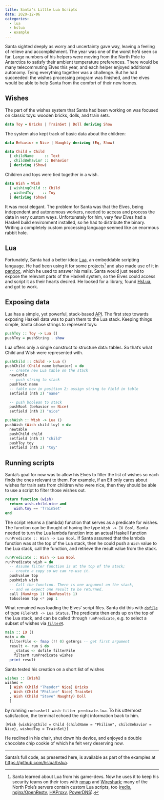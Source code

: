 ```yaml
---
title: Santa's Little Lua Scripts
date: 2020-12-06
categories:
  - lua
  - hslua
  - example
---
```


Santa sighted deeply as worry and uncertainty gave way, leaving a
feeling of relieve and accomplishment. The year was one of the
worst he'd seen so far. Large numbers of his helpers were moving
from the North Pole to Antarctica to satisfy their ambient
temperature preferences. There would be many telecommuting Elves
this year, and each helper enjoyed additional autonomy. Tying
everything together was a challenge. But he had succeeded: the
wishes processing program was finished, and the elves would be
able to help Santa from the comfort of their new homes.

## Wishes

The part of the wishes system that Santa had been working on was
focused on classic toys: wooden bricks, dolls, and train sets.

``` haskell
data Toy = Bricks | TrainSet | Doll deriving Show
```

The system also kept track of basic data about the children:

``` haskell
data Behavior = Nice | Naughty deriving (Eq, Show)

data Child = Child
  { childName     :: Text
  , childBehavior :: Behavior
  } deriving (Show)
```

Children and toys were tied together in a wish.

``` haskell
data Wish = Wish
  { wishingChild :: Child
  , wishedToy    :: Toy
  } deriving (Show)
```

It was most elegant. The problem for Santa was that the Elves,
being independent and autonomous workers, needed to access and
process the data in very custom ways. Unfortunately for him, very
few Elves had a Haskell build environment installed, so he had to
distribute the binary. Writing a completely custom processing
language seemed like an enormous rabbit hole.

## Lua

Fortunately, Santa had a better idea: [Lua], an embeddable
scripting language. He had been using it for some projects[^1]
and also made use of it in [pandoc], which he used to answer his
mails. Santa would just need to expose the relevant parts of the
Haskell system, so the Elves could access and script it as their
hearts desired. He looked for a library, found [HsLua], and got
to work.

[^1]: Santa learned about Lua from his game-devs. Now he uses it
    to keep his security teams on their toes with [nmap] and
    [Wireshark]; many of the North Pole's servers contain custom
    Lua scripts, too ([redis], [nginx/OpenResty], [HAProxy],
    [PowerDNS]).

[nmap]: https://nmap.org
[Wireshark]: https://wireshark.org/
[redis]: https://redis.io/commands/eval
[nginx/OpenResty]: https://github.com/openresty
[HAProxy]: https://www.haproxy.com/blog/5-ways-to-extend-haproxy-with-lua/
[PowerDNS]: https://doc.powerdns.com/authoritative/lua-records/index.html

## Exposing data

Lua has a simple, yet powerful, stack-based [API]. The first step
towards exposing Haskell data was to push them to the Lua stack.
Keeping things simple, Santa chose strings to represent toys:

``` haskell
pushToy :: Toy -> Lua ()
pushToy = pushString . show
```

Lua offers only a single construct to structure data: tables. So
that's what Child and Wish were represented with.

``` haskell
pushChild :: Child -> Lua ()
pushChild (Child name behavior) = do
  -- create new Lua table on the stack
  newtable
  -- push string to stack
  pushText name
  -- table now in position 2; assign string to field in table
  setfield (nth 2) "name"

  -- push boolean to stack
  pushBool (behavior == Nice)
  setfield (nth 2) "nice"

pushWish :: Wish -> Lua ()
pushWish (Wish child toy) = do
  newtable
  pushChild child
  setfield (nth 2) "child"
  pushToy toy
  setfield (nth 2) "toy"
```

## Running scripts

Santa's goal for now was to allow his Elves to filter the list of
wishes so each finds the ones relevant to them. For example, if
an Elf only cares about wishes for train sets from children who
were nice, then they should be able to use a script to filter
those wishes out.

``` lua
return function (wish)
  return wish.child.nice and
    wish.toy == 'TrainSet'
end
```

The script returns a (lambda) function that serves as a predicate
for wishes. The function can be thought of having the type `Wish
-> IO Bool`. Santa needed to turn the Lua lambda function into an
actual Haskell function `runPredicate :: Wish -> Lua Bool`. If
Santa assumed that the lambda function was at the top of the Lua
stack, then he could push a `Wish` value to the Lua stack, call
the function, and retrieve the result value from the stack.

``` haskell
runPredicate :: Wish -> Lua Bool
runPredicate wish = do
  -- Assume filter function is at the top of the stack;
  -- create a copy so we can re-use it.
  pushvalue top
  pushWish wish
  -- Call the function. There is one argument on the stack,
  -- and we expect one result to be returned.
  call (NumArgs 1) (NumResults 1)
  toboolean top <* pop 1
```

What remained was loading the Elves' script files. Santa did this
with [`dofile`] of type `FilePath -> Lua Status`. The predicate
then ends up on the top of the Lua stack, and can be called
through `runPredicate`, e.g. to select a subset of wishes via
[`filterM`].

``` haskell
main :: IO ()
main = do
  filterFile <- fmap (!! 0) getArgs -- get first argument
  result <- run $ do
    _status <- dofile filterFile
    filterM runPredicate wishes
  print result
```

Santa tested his creation on a short list of wishes

``` haskell
wishes :: [Wish]
wishes =
  [ Wish (Child "Theodor" Nice) Bricks
  , Wish (Child "Philine" Nice) TrainSet
  , Wish (Child "Steve" Naughty) Doll
  ]
```

by running `runhaskell wish-filter predicate.lua`. To his
uttermost satisfaction, the terminal echoed the right information
back to him.

    [Wish {wishingChild = Child {childName = "Philine", childBehavior = Nice}, wishedToy = TrainSet}]

He reclined in his chair, shut down his device, and enjoyed a
double chocolate chip cookie of which he felt very deserving now.

[Lua]: https://lua.org/
[HsLua]: https://github.com/hslua/hslua
[pandoc]: https://pandoc.org/lua-filters.html
[API]: https://www.lua.org/manual/5.4/manual.html#4
[`dofile`]: https://hackage.haskell.org/package/hslua/docs/Foreign-Lua-Core.html#v:dofile
[`filterM`]: https://hackage.haskell.org/package/base/docs/Control-Monad.html#v:filterM

-----------------------------------------------------------------

Santa's full code, as presented here, is available as part of the
examples at <https://github.com/hslua/hslua>.
